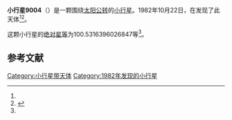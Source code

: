 {{Infobox planet
| bgcolour = #FFFFC0
| name = 9004 Peekaydee
| symbol = 
| image = 
| caption = 
| discovery = yes
| discovery_ref = 
| discoverer = {{le|G. Aldering}}}
| discovery_site = {{le|基特峰|Kitt Peak}} 
| discovered = 1982年10月22日
| designations = yes
| mp_name = 
| named_after = 
| alt_names = 1982 UZ2/ 1992 MF / 1993 SA9
| mp_category = [[外小行星带|外小行星带]]
| orbit_ref = <ref name="a">[http://ssd.jpl.nasa.gov/sbdb.cgi?sstr=9004 9004] {{Wayback|url=http://ssd.jpl.nasa.gov/sbdb.cgi?sstr=9004 |date=20110609203918 }}，小行星數據庫瀏覽器（JPL Small-Body Database Browser）－[[美国国家航空航天局|美国国家航空航天局]]喷气推进实验室</ref>
| epoch = 2456400.5 (2013年4月18日更新)
| aphelion = {{convert|3.693396576895386|AU|km|3|abbr=on|lk=out}}
| perihelion = {{convert|2.70911761325217|AU|km|3|abbr=on}}
| semimajor = {{convert|3.201257095073778|AU|km|3|abbr=on}}
| eccentricity = 0.153733195
| period = 2092.084674 [[日|日]]<br />5.73[[儒略年|儒略年]]
| avg_speed = 
| inclination = 21.67258105270212
| asc_node = 188.2998217917473
| mean_anomaly = 
| arg_peri = 100.5316396026847
| satellites = 
| physical_characteristics = yes
| dimensions = 
| mass = 
| density = 
| surface_grav = 
| escape_velocity = 
| sidereal_day = 
| axial_tilt = 
| pole_ecliptic_lat = 
| pole_ecliptic_lon = 
| albedo = 
| temperatures= 
| temp_name1 = 
| mean_temp_1 = 
| max_temp_1 = 
| temp_name2 = 
| max_temp_2 = 
| spectral_type = 
| abs_magnitude = 100.5316396026847
}}

'''小行星9004'''（{{lang-en|Peekaydee}}）是一颗围绕[[太阳|太阳]][[公转|公转]]的[[小行星|小行星]]。1982年10月22日，{{le|G. Aldering}}在{{le|基特峰|Kitt Peak}}发现了此天体<ref name="a" /><ref>{{cite news|title=小行星列表|url=http://cfa-www.harvard.edu/iau/lists/NumberedMPs.txt|accessdate=2013-07-08|newspaper=哈佛大学|archive-date=2008-05-17|archive-url=https://web.archive.org/web/20080517010638/http://cfa-www.harvard.edu/iau/lists/NumberedMPs.txt|dead-url=no}}</ref>。

这颗小行星的[[绝对星等|绝对星等]]为100.5316396026847等<ref name="a" />。

==参考文献==
{{reflist}}
{{Minor Planet Number|[[小行星9003|小行星9003]]|[[小行星9005|小行星9005]]}}

{{小天体}}

[[Category:小行星带天体|Category:小行星带天体]]
[[Category:1982年发现的小行星|Category:1982年发现的小行星]]

{{asteroid-stub}}